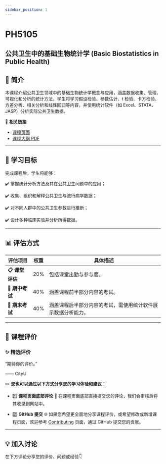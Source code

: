 ```yaml
---
sidebar_position: 1
---
```


# PH5105
## 公共卫生中的基础生物统计学 (Basic Biostatistics in Public Health)

## **📘 简介**
本课程介绍公共卫生领域中的基础生物统计学概念与应用，涵盖数据收集、管理、可视化和分析的统计方法。学生将学习假设检验、参数估计、t 检验、卡方检验、方差分析、相关分析和线性回归等内容，并使用统计软件（如 Excel、STATA、JASP）分析实际公共卫生数据。

🔗 **相关链接**
- [课程页面](https://www.cityu.edu.hk/catalogue/pg/202425/course/PH5105.htm)
- [课程大纲 PDF](https://www.cityu.edu.hk/catalogue/pg/202425/course/PH5105.pdf)

---

## **🎯 学习目标**

完成课程后，学生将能够：

✔️ 掌握统计分析方法及其在公共卫生问题中的应用；

✔️ 收集、组织和解释公共卫生与流行病学数据；

✔️ 对不同人群中的公共卫生参数进行推断；

✔️ 设计多种临床实验并分析所得数据。

---

## **📊 评估方式**

| **评估项目**          | **权重** | **具体描述**                                                                                       |
|----------------------|---------|---------------------------------------------------------------------------------------------------|
| **📋 课堂评估**       | 20%      | 包括课堂出勤与参与度。                                                                               |
| **📂 期中考试**        | 40%      | 涵盖课程前半部分内容的考试。                                                                         |
| **📝 期末考试**       | 40%      | 涵盖课程后半部分内容的考试，需使用统计软件展示数据分析能力。                                                |

---

## **💬 课程评价**

### ✨ **精选评价**
<div className={commentStyles.commentBox}>
    <p className={commentStyles.commentText}>
        “期待你的评价。”
    </p>
    <p className={commentStyles.commentAuthor}>—— CityU</p>
</div>

✏️ **您也可以通过以下方式分享您的学习体验和建议：**

- 1️⃣ **课程页面底部评论**
💬 在课程页面底部直接提交您的评论，我们会审核后将其收录到网站中。

- 2️⃣ **GitHub 提交**
🌐 如果您希望更全面地分享课程评价，或希望修改或新增课程页面，欢迎参考 [Contributing](https://penjc.github.io/cityU-navigator/contributing) 页面，通过 GitHub 提交您的贡献。

---

## **💡 加入讨论**

在下方评论分享您的评价、问题或经验👇
<Utterances />
